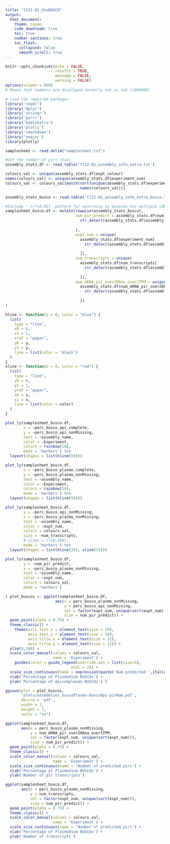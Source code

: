 ```yaml
---
title: "tl22-01_VvxBUSCO"
output: 
  html_document:
    theme: cosmo
    code_download: true
    toc: true
    number_sections: true
    toc_float:
      collapsed: false
      smooth_scroll: true
---
```


```r
knitr::opts_chunk$set(echo = FALSE, 
                      results = TRUE, 
                      message = FALSE, 
                      warning = FALSE)
options(scipen = 999) 
# Means that numbers are displayed normally not as 1e6 (1000000)
```

```r
# Load the required packages
library('readr')
library('dplyr')
library('stringr')
library('purrr')
library('kableExtra')
library('plotly')
library('rmarkdown')
library('seqinr')
library(plotly)
```

```r
samplesheet <- read.delim("samplesheet.txt")

#Get the number of pirs stats
assembly_stats.df <- read.table('tl22-01_assembly_info_extra.txt')

colours_val <- unique(assembly_stats.df$expt_colour)
names(colours_val) <- unique(assembly_stats.df$experiment_num)
colours_val <- colours_val[match(sort(unique(assembly_stats.df$experiment_num)),
                                 names(colours_val))]

assembly_stats_busco <- read.table('tl22-01_assembly_info_extra_busco.txt')

#Include '.+(?=0.95)' pattern for searching as Gunalan has multiple cdhitest threshold assemblies.
samplesheet_busco.df <- mutate(rowwise(assembly_stats_busco), 
                               num_pir_predict = assembly_stats.df$num_uniq_mRNA_ORFs_over200aaLength[
                                 str_detect(assembly_stats.df$assembly, pattern = paste0(assembly_name, 
                                                                                         '.+(?=0.95)'))
                               ],
                               expt_num = unique(
                                 assembly_stats.df$experiment_num[
                                   str_detect(assembly_stats.df$assembly, pattern = paste0(assembly_name, 
                                                                                           '.+(?=0.95)'))
                                 ]),
                               num_transcripts = unique(
                                 assembly_stats.df$num_transcripts[
                                   str_detect(assembly_stats.df$assembly, pattern = paste0(assembly_name, 
                                                                                           '.+(?=0.95)'))
                                 ]),
                               num_mRNA_pir_over200aa_over1TPM = unique(
                                 assembly_stats.df$num_mRNA_pir_over200aa_over1TPM[
                                   str_detect(assembly_stats.df$assembly, pattern = paste0(assembly_name, 
                                                                                           '.+(?=0.95)'))
                                 ])
)
```

```r
hline <- function(y = 0, color = "blue") {
  list(
    type = "line", 
    x0 = 0, 
    x1 = 1, 
    xref = "paper",
    y0 = y, 
    y1 = y, 
    line = list(color = 'black')
  )
}
vline <- function(x = 0, color = "red") {
  list(
    type = "line", 
    y0 = 0, 
    y1 = 1, 
    yref = "paper",
    x0 = x, 
    x1 = x, 
    line = list(color = color)
  )
}

plot_ly(samplesheet_busco.df,
        x = ~perc_busco_api_complete,
        y = ~perc_busco_api_nonMissing,
        text = ~assembly_name,
        color = ~Experiment,
        colors = rainbow(10),
        mode = 'markers') %>% 
  layout(shapes = list(hline(50)))

plot_ly(samplesheet_busco.df,
        x = ~perc_busco_plasmo_complete,
        y = ~perc_busco_plasmo_nonMissing,
        text = ~assembly_name,
        color = ~Experiment,
        colors = rainbow(10),
        mode = 'markers') %>% 
  layout(shapes = list(hline(50)))

plot_ly(samplesheet_busco.df,
        y = ~perc_busco_api_nonMissing,
        x = ~perc_busco_plasmo_nonMissing,
        text = ~assembly_name,
        color = ~expt_num,
        colors = colours_val,
        size = ~num_transcripts,
        # sizes = c(10,100),
        mode = 'markers') %>% 
  layout(shapes = list(hline(25), vline(25)))

plot_ly(samplesheet_busco.df,
        y = ~num_pir_predict,
        x = ~perc_busco_plasmo_nonMissing,
        text = ~assembly_name,
        color = ~expt_num,
        colors = colours_val,
        mode = 'markers')

```

```r

( plot_buscos <- ggplot(samplesheet_busco.df,
                      aes(x = perc_busco_plasmo_nonMissing,
                          y = perc_busco_api_nonMissing,
                          col = factor(expt_num, unique(sort(expt_num))),
                          size = num_pir_predict)) +
  geom_point(alpha = 0.75) +
  theme_classic() +
    theme(axis.text.x = element_text(size = 10),
          axis.text.y = element_text(size = 10),
          axis.title.x = element_text(size = 12),
          axis.title.y = element_text(size = 12)) +
  ylim(0,100) +
  scale_color_manual(values = colours_val,
                     name = 'Experiment') +
    guides(color = guide_legend(override.aes = list(size=5),
                             ncol = 2)) +
  scale_size_continuous(name = expression(paste('Num predicted ',italic(pir),'s'))) +
  xlab('Percentage of Plasmodium BUSCOs') +
  ylab('Percentage of Apicomplexan BUSCOs') )

ggsave(plot = plot_buscos,
       'plots/assemblies_buscoPlasmo-buscoApi-pirNum.pdf',
       device = 'pdf',
       width = 7,
       height = 7,
       units = "in")

ggplot(samplesheet_busco.df,
       aes(x = perc_busco_plasmo_nonMissing,
           y = num_mRNA_pir_over200aa_over1TPM,
           col = factor(expt_num, unique(sort(expt_num))),
           size = num_pir_predict)) +
  geom_point(alpha = 0.75) +
  theme_classic() +
  scale_color_manual(values = colours_val,
                     name = 'Experiment') +
  scale_size_continuous(name = 'Number of predicted pirs') +
  xlab('Percentage of Plasmodium BUSCOs') +
  ylab('Number of pir transcripts')

ggplot(samplesheet_busco.df,
       aes(x = perc_busco_plasmo_nonMissing,
           y = num_transcripts,
           col = factor(expt_num, unique(sort(expt_num))),
           size = num_pir_predict)) +
  geom_point(alpha = 0.75) +
  theme_classic() +
  scale_color_manual(values = colours_val,
                     name = 'Experiment') +
  scale_size_continuous(name = 'Number of predicted pirs') +
  xlab('Percentage of Plasmodium BUSCOs') +
  ylab('Number of transcripts')


```

